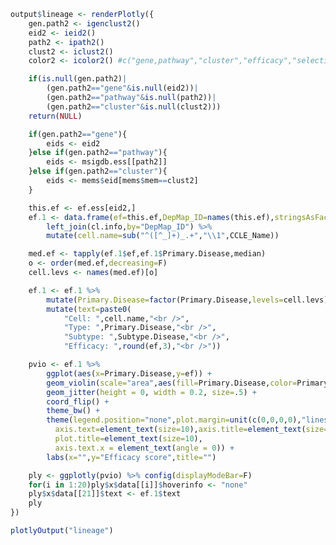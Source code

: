 ```r
output$lineage <- renderPlotly({
	gen.path2 <- igenclust2() 
	eid2 <- ieid2() 
	path2 <- ipath2() 
	clust2 <- iclust2()
	color2 <- icolor2() #c("gene,pathway","cluster","efficacy","selectivity"),

	if(is.null(gen.path2)|
		(gen.path2=="gene"&is.null(eid2))|
		(gen.path2=="pathway"&is.null(path2))|
		(gen.path2=="cluster"&is.null(clust2)))
	return(NULL)

	if(gen.path2=="gene"){
		eids <- eid2
	}else if(gen.path2=="pathway"){
		eids <- msigdb.ess[[path2]]
	}else if(gen.path2=="cluster"){
		eids <- mems$eid[mems$mem==clust2]
	}

	this.ef <- ef.ess[eid2,]
	ef.1 <- data.frame(ef=this.ef,DepMap_ID=names(this.ef),stringsAsFactors=FALSE) %>%
		left_join(cl.info,by="DepMap_ID") %>%
		mutate(cell.name=sub("^([^_]+)_.+","\\1",CCLE_Name))

	med.ef <- tapply(ef.1$ef,ef.1$Primary.Disease,median)
	o <- order(med.ef,decreasing=F)
	cell.levs <- names(med.ef)[o]

	ef.1 <- ef.1 %>% 
		mutate(Primary.Disease=factor(Primary.Disease,levels=cell.levs)) %>%
		mutate(text=paste0(
			"Cell: ",cell.name,"<br />",
			"Type: ",Primary.Disease,"<br />",
			"Subtype: ",Subtype.Disease,"<br />",
			"Efficacy: ",round(ef,3),"<br />"))

	pvio <- ef.1 %>%
		ggplot(aes(x=Primary.Disease,y=ef)) +
		geom_violin(scale="area",aes(fill=Primary.Disease,color=Primary.Disease)) +
		geom_jitter(height = 0, width = 0.2, size=.5) +
		coord_flip() +
		theme_bw() +
		theme(legend.position="none",plot.margin=unit(c(0,0,0,0),"lines"),
		  axis.text=element_text(size=10),axis.title=element_text(size=10),
		  plot.title=element_text(size=10),
		  axis.text.x = element_text(angle = 0)) +
		labs(x="",y="Efficacy score",title="")

	ply <- ggplotly(pvio) %>% config(displayModeBar=F)
	for(i in 1:20)ply$x$data[[i]]$hoverinfo <- "none"
    ply$x$data[[21]]$text <- ef.1$text
	ply 
})
```
```r
plotlyOutput("lineage")
```

